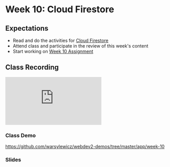# Week 10: Cloud Firestore

## Expectations

- Read and do the activities for [Cloud Firestore](/week-10/firestore)
- Attend class and participate in the review of this week's content
- Start working on [Week 10 Assignment](/week-10/assignment)

## Class Recording

<iframe
  style={{ width: "100%", aspectRatio: "16/9" }}
  src="https://www.youtube.com/embed/RP0pht-JpGE?si=z5tv84plmiOMG3Gt"
  title="YouTube video player"
  frameBorder="0"
  allow="accelerometer; autoplay; clipboard-write; encrypted-media; gyroscope; picture-in-picture; web-share"
  allowFullScreen="allowFullScreen"
></iframe>

### Class Demo

https://github.com/warsylewicz/webdev2-demos/tree/master/app/week-10

### Slides


<Slideshow file="/week-10/slides" />
